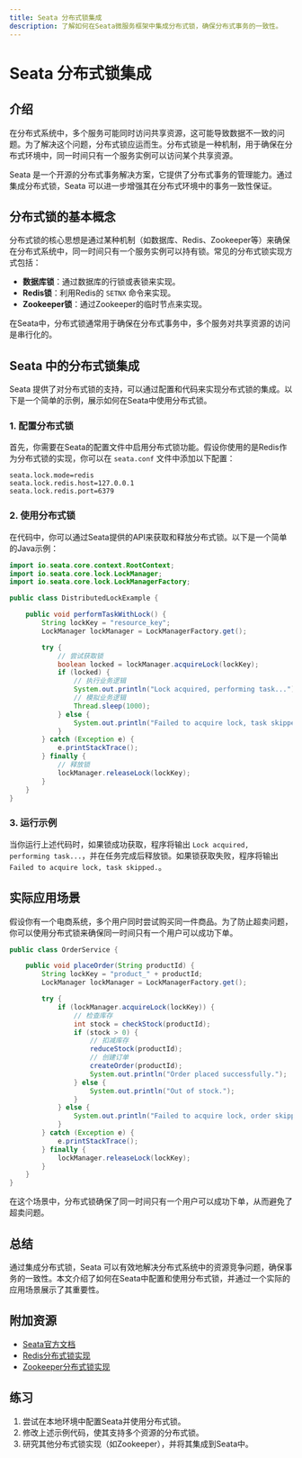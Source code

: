 ```yaml
---
title: Seata 分布式锁集成
description: 了解如何在Seata微服务框架中集成分布式锁，确保分布式事务的一致性。
---
```


# Seata 分布式锁集成

## 介绍

在分布式系统中，多个服务可能同时访问共享资源，这可能导致数据不一致的问题。为了解决这个问题，分布式锁应运而生。分布式锁是一种机制，用于确保在分布式环境中，同一时间只有一个服务实例可以访问某个共享资源。

Seata 是一个开源的分布式事务解决方案，它提供了分布式事务的管理能力。通过集成分布式锁，Seata 可以进一步增强其在分布式环境中的事务一致性保证。

## 分布式锁的基本概念

分布式锁的核心思想是通过某种机制（如数据库、Redis、Zookeeper等）来确保在分布式系统中，同一时间只有一个服务实例可以持有锁。常见的分布式锁实现方式包括：

- **数据库锁**：通过数据库的行锁或表锁来实现。
- **Redis锁**：利用Redis的 `SETNX` 命令来实现。
- **Zookeeper锁**：通过Zookeeper的临时节点来实现。

在Seata中，分布式锁通常用于确保在分布式事务中，多个服务对共享资源的访问是串行化的。

## Seata 中的分布式锁集成

Seata 提供了对分布式锁的支持，可以通过配置和代码来实现分布式锁的集成。以下是一个简单的示例，展示如何在Seata中使用分布式锁。

### 1. 配置分布式锁

首先，你需要在Seata的配置文件中启用分布式锁功能。假设你使用的是Redis作为分布式锁的实现，你可以在 `seata.conf` 文件中添加以下配置：

```properties
seata.lock.mode=redis
seata.lock.redis.host=127.0.0.1
seata.lock.redis.port=6379
```

### 2. 使用分布式锁

在代码中，你可以通过Seata提供的API来获取和释放分布式锁。以下是一个简单的Java示例：

```java
import io.seata.core.context.RootContext;
import io.seata.core.lock.LockManager;
import io.seata.core.lock.LockManagerFactory;

public class DistributedLockExample {

    public void performTaskWithLock() {
        String lockKey = "resource_key";
        LockManager lockManager = LockManagerFactory.get();

        try {
            // 尝试获取锁
            boolean locked = lockManager.acquireLock(lockKey);
            if (locked) {
                // 执行业务逻辑
                System.out.println("Lock acquired, performing task...");
                // 模拟业务逻辑
                Thread.sleep(1000);
            } else {
                System.out.println("Failed to acquire lock, task skipped.");
            }
        } catch (Exception e) {
            e.printStackTrace();
        } finally {
            // 释放锁
            lockManager.releaseLock(lockKey);
        }
    }
}
```

### 3. 运行示例

当你运行上述代码时，如果锁成功获取，程序将输出 `Lock acquired, performing task...`，并在任务完成后释放锁。如果锁获取失败，程序将输出 `Failed to acquire lock, task skipped.`。

## 实际应用场景

假设你有一个电商系统，多个用户同时尝试购买同一件商品。为了防止超卖问题，你可以使用分布式锁来确保同一时间只有一个用户可以成功下单。

```java
public class OrderService {

    public void placeOrder(String productId) {
        String lockKey = "product_" + productId;
        LockManager lockManager = LockManagerFactory.get();

        try {
            if (lockManager.acquireLock(lockKey)) {
                // 检查库存
                int stock = checkStock(productId);
                if (stock > 0) {
                    // 扣减库存
                    reduceStock(productId);
                    // 创建订单
                    createOrder(productId);
                    System.out.println("Order placed successfully.");
                } else {
                    System.out.println("Out of stock.");
                }
            } else {
                System.out.println("Failed to acquire lock, order skipped.");
            }
        } catch (Exception e) {
            e.printStackTrace();
        } finally {
            lockManager.releaseLock(lockKey);
        }
    }
}
```

在这个场景中，分布式锁确保了同一时间只有一个用户可以成功下单，从而避免了超卖问题。

## 总结

通过集成分布式锁，Seata 可以有效地解决分布式系统中的资源竞争问题，确保事务的一致性。本文介绍了如何在Seata中配置和使用分布式锁，并通过一个实际的应用场景展示了其重要性。

## 附加资源

- [Seata官方文档](https://seata.io/zh-cn/docs/overview/what-is-seata.html)
- [Redis分布式锁实现](https://redis.io/topics/distlock)
- [Zookeeper分布式锁实现](https://zookeeper.apache.org/doc/r3.4.14/recipes.html#sc_recipes_Locks)

## 练习

1. 尝试在本地环境中配置Seata并使用分布式锁。
2. 修改上述示例代码，使其支持多个资源的分布式锁。
3. 研究其他分布式锁实现（如Zookeeper），并将其集成到Seata中。